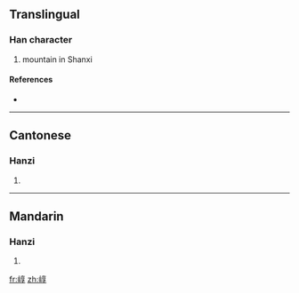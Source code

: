 ==Translingual==

===Han character===
{{Han char|rn=46|rad=山|as=08|sn=11|four=2074<sub>7</sub>|canj=山卜口木 (UYRD)}}

# mountain in Shanxi

====References====
* {{Han ref|kx=0314.260|dkj=08197|dj=0615.130|hdz=10782.060|uh=5D1E|ud=23838|bh=D4F4|bd=54516}}

----

==Cantonese==

===Hanzi===
{{yue-hanzi|jyut=|y=gwok3}}

# {{defn|Cantonese|sort=山08}}

----

==Mandarin==

===Hanzi===
{{cmn-hanzi|pin=[[guō]] ([[guo1]])|wg=kuo<sup>1</sup>}}

# {{defn|Mandarin|sort=山08}}

[[fr:崞]]
[[zh:崞]]